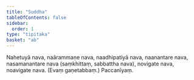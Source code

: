 ```yaml
---
title: "Suddha"
tableOfContents: false
sidebar:
  order: 1
type: "tipitaka"
basket: "ab"
---
```



<DynamicBreadcrumb />

<Division number="43">

<Paragraph number="2753">
Nahetuyā nava, naārammaṇe nava, naadhipatiyā nava, naanantare nava, nasamanantare nava (saṃkhittaṃ, sabbattha nava), novigate nava, noavigate nava. (Evaṃ gaṇetabbaṃ.)

</Paragraph>
</Division>

<Paragraph number="2754" type="center">
Paccanīyaṃ.
</Paragraph>